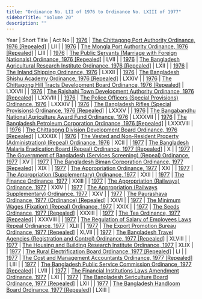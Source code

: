 ```yaml
---
title: "Ordinance No. LII of 1976 to Ordinance No. LXIII of 1977"
sidebarTitle: "Volume 20"
description: ""
---
```


Year | Short Title | Act No || [1976](/act-527.html) | [The Chittagong Port Authority Ordinance, 1976 [Repealed]](/act-527.html) | LII |
| [1976](/act-528.html) | [The Mongla Port Authority Ordinance, 1976 [Repealed]](/act-528.html) | LIII |
| [1976](/act-529.html) | [The Public Servants (Marriage with Foreign Nationals) Ordinance, 1976 [Repealed]](/act-529.html) | LVII |
| [1976](/act-530.html) | [The Bangladesh Agricultural Research Institute Ordinance, 1976 [Repealed]](/act-530.html) | LXII |
| [1976](/act-531.html) | [The Inland Shipping Ordinance, 1976](/act-531.html) | LXXII |
| [1976](/act-532.html) | [The Bangladesh Shishu Academy Ordinance, 1976 [Repealed]](/act-532.html) | LXXIV |
| [1976](/act-533.html) | [The Chittagong Hill Tracts Development Board Ordinance, 1976 [Repealed]](/act-533.html) | LXXVII |
| [1976](/act-534.html) | [The Rajshahi Town Development Authority Ordinance, 1976 [Repealed]](/act-534.html) | LXXVIII |
| [1976](/act-535.html) | [The Police Officers (Special Provisions) Ordinance, 1976](/act-535.html) | LXXXIV |
| [1976](/act-536.html) | [The Bangladesh Rifles (Special Provisions) Ordinance, 1976 [Repealed]](/act-536.html) | LXXXV |
| [1976](/act-537.html) | [The Bangabandhu National Agriculture Award Fund Ordinance, 1976](/act-537.html) | LXXXVII |
| [1976](/act-538.html) | [The Bangladesh Petroleum Corporation Ordinance, 1976 [Repealed]](/act-538.html) | LXXXVIII |
| [1976](/act-539.html) | [The Chittagong Division Development Board Ordinance, 1976 [Repealed]](/act-539.html) | LXXXIX |
| [1976](/act-540.html) | [The Vested and Non-Resident Property (Administration) (Repeal) Ordinance, 1976](/act-540.html) | XCII |
| [1977](/act-541.html) | [The Bangladesh Malaria Eradication Board (Repeal) Ordinance, 1977 [Repealed]](/act-541.html) | X |
| [1977](/act-542.html) | [The Government of Bangladesh (Services Screening) (Repeal) Ordinance, 1977](/act-542.html) | XV |
| [1977](/act-543.html) | [The Bangladesh Biman Corporation Ordinance, 1977 [Repealed]](/act-543.html) | XIX |
| [1977](/act-544.html) | [The Appropriation Ordinance, 1977](/act-544.html) | XXI |
| [1977](/act-545.html) | [The Appropriation (Supplementary) Ordinance, 1977](/act-545.html) | XXII |
| [1977](/act-546.html) | [The Finance Ordinance, 1977](/act-546.html) | XXIII |
| [1977](/act-547.html) | [The Appropriation (Railways) Ordinance, 1977](/act-547.html) | XXIV |
| [1977](/act-548.html) | [The Appropriation (Railways Supplementary) Ordinance, 1977](/act-548.html) | XXV |
| [1977](/act-549.html) | [The Paurashava Ordinance, 1977 (Ordinance) [Repealed]](/act-549.html) | XXVI |
| [1977](/act-550.html) | [The Minimum Wages (Fixation) (Repeal) Ordinance, 1977](/act-550.html) | XXIX |
| [1977](/act-551.html) | [The Seeds Ordinance, 1977 [Repealed]](/act-551.html) | XXXIII |
| [1977](/act-552.html) | [The Tea Ordinance, 1977 [Repealed]](/act-552.html) | XXXVIII |
| [1977](/act-553.html) | [The Regulation of Salary of Employees Laws Repeal Ordinance, 1977](/act-553.html) | XLII |
| [1977](/act-554.html) | [The Export Promotion Bureau Ordinance, 1977 [Repealed]](/act-554.html) | XLVII |
| [1977](/act-555.html) | [The Bangladesh Travel Agencies (Registration and Control) Ordinance, 1977 [Repealed]](/act-555.html) | XLVIII |
| [1977](/act-556.html) | [The Housing and Building Research Institute Ordinance, 1977](/act-556.html) | XLIX |
| [1977](/act-557.html) | [The Rural Electrification Board Ordinance, 1977 [Repealed]](/act-557.html) | LI |
| [1977](/act-558.html) | [The Cost and Management Accountants Ordinance, 1977 [Repealed]](/act-558.html) | LIII |
| [1977](/act-559.html) | [The Bangladesh Public Service Commission Ordinance, 1977 [Repealed]](/act-559.html) | LVII |
| [1977](/act-560.html) | [The Financial Institutions Laws Amendment Ordinance, 1977](/act-560.html) | LXI |
| [1977](/act-561.html) | [The Bangladesh Sericulture Board Ordinance, 1977 [Repealed]](/act-561.html) | LXII |
| [1977](/act-562.html) | [The Bangladesh Handloom Board Ordinance, 1977 [Repealed]](/act-562.html) | LXIII |
